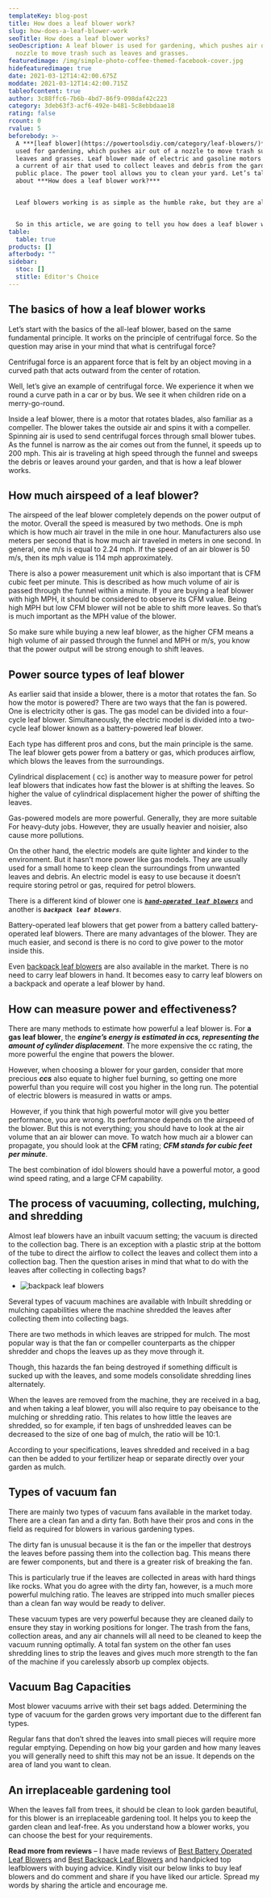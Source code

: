 ```yaml
---
templateKey: blog-post
title: How does a leaf blower work?
slug: how-does-a-leaf-blower-work
seoTitle: How does a leaf blower works?
seoDescription: A leaf blower is used for gardening, which pushes air out of a
  nozzle to move trash such as leaves and grasses.
featuredimage: /img/simple-photo-coffee-themed-facebook-cover.jpg
hidefeaturedimage: true
date: 2021-03-12T14:42:00.675Z
moddate: 2021-03-12T14:42:00.715Z
tableofcontent: true
author: 3c88ffc6-7b6b-4bd7-86f9-098daf42c223
category: 3deb63f3-acf6-492e-b481-5c8ebbdaae18
rating: false
rcount: 0
rvalue: 5
beforebody: >-
  A ***[leaf blower](https://powertoolsdiy.com/category/leaf-blowers/)*** is
  used for gardening, which pushes air out of a nozzle to move trash such as
  leaves and grasses. Leaf blower made of electric and gasoline motors generates
  a current of air that used to collect leaves and debris from the garden or any
  public place. The power tool allows you to clean your yard. Let’s talk
  about ***How does a leaf blower work?***


  Leaf blowers working is as simple as the humble rake, but they are also more complicated. How does a leaf blower work? This question is essential if you want to buy one.


  So in this article, we are going to tell you how does a leaf blower work?. Before I start to elaborate on the leaf blower’s working principle, you have to know the basics of the leaf blower.
table:
  table: true
products: []
afterbody: ""
sidebar:
  stoc: []
  stitle: Editor's Choice
---
```

## **The basics of how a leaf blower works**

Let’s start with the basics of the all-leaf blower, based on the same fundamental principle. It works on the principle of centrifugal force. So the question may arise in your mind that what is centrifugal force?

Centrifugal force is an apparent force that is felt by an object moving in a curved path that acts outward from the center of rotation.

Well, let’s give an example of centrifugal force. We experience it when we round a curve path in a car or by bus. We see it when children ride on a merry-go-round.

Inside a leaf blower, there is a motor that rotates blades, also familiar as a compeller. The blower takes the outside air and spins it with a compeller. Spinning air is used to send centrifugal forces through small blower tubes. As the funnel is narrow as the air comes out from the funnel, it speeds up to 200 mph. This air is traveling at high speed through the funnel and sweeps the debris or leaves around your garden, and that is how a leaf blower works.

## **How much airspeed of a leaf blower?**

The airspeed of the leaf blower completely depends on the power output of the motor. Overall the speed is measured by two methods. One is mph which is how much air travel in the mile in one hour. Manufacturers also use meters per second that is how much air traveled in meters in one second. In general, one m/s is equal to 2.24 mph. If the speed of an air blower is 50 m/s, then its mph value is 114 mph approximately.

There is also a power measurement unit which is also important that is CFM cubic feet per minute. This is described as how much volume of air is passed through the funnel within a minute. If you are buying a leaf blower with high MPH, it should be considered to observe its CFM value. Being high MPH but low CFM blower will not be able to shift more leaves. So that’s is much important as the MPH value of the blower.

So make sure while buying a new leaf blower, as the higher CFM means a high volume of air passed through the funnel and MPH or m/s, you know that the power output will be strong enough to shift leaves.

## **Power source types of leaf blower**

As earlier said that inside a blower, there is a motor that rotates the fan. So how the motor is powered? There are two ways that the fan is powered. One is electricity other is gas. The gas model can be divided into a four-cycle leaf blower. Simultaneously, the electric model is divided into a two-cycle leaf blower known as a battery-powered leaf blower.

Each type has different pros and cons, but the main principle is the same. The leaf blower gets power from a battery or gas, which produces airflow, which blows the leaves from the surroundings.

Cylindrical displacement ( cc) is another way to measure power for petrol leaf blowers that indicates how fast the blower is at shifting the leaves. So higher the value of cylindrical displacement higher the power of shifting the leaves.

Gas-powered models are more powerful. Generally, they are more suitable For heavy-duty jobs. However, they are usually heavier and noisier, also cause more pollutions.

On the other hand, the electric models are quite lighter and kinder to the environment. But it hasn’t more power like gas models. They are usually used for a small home to keep clean the surroundings from unwanted leaves and debris. An electric model is easy to use because it doesn’t require storing petrol or gas, required for petrol blowers.

There is a different kind of blower one is ***[`hand-operated leaf blowers`](https://powertoolsdiy.com/best-battery-operated-leaf-blowers/)*** and another is ***`backpack leaf blowers`***.

Battery-operated leaf blowers that get power from a battery called battery-operated leaf blowers. There are many advantages of the blower. They are much easier, and second is there is no cord to give power to the motor inside this.

Even [backpack leaf blowers](https://powertoolsdiy.com/best-backpack-leaf-blowers/) are also available in the market. There is no need to carry leaf blowers in hand. It becomes easy to carry leaf blowers on a backpack and operate a leaf blower by hand.

## **How can measure power and effectiveness?**

There are many methods to estimate how powerful a leaf blower is. For **a gas leaf blower**, the ***engine’s energy is estimated in ccs, representing the amount of cylinder displacement***. The more expensive the cc rating, the more powerful the engine that powers the blower.

However, when choosing a blower for your garden, consider that more precious ***ccs*** also equate to higher fuel burning, so getting one more powerful than you require will cost you higher in the long run. The potential of electric blowers is measured in watts or amps.

 However, if you think that high powerful motor will give you better performance, you are wrong. Its performance depends on the airspeed of the blower. But this is not everything; you should have to look at the air volume that an air blower can move. To watch how much air a blower can propagate, you should look at the **CFM** rating; ***CFM stands for cubic feet per minute***.

The best combination of idol blowers should have a powerful motor, a good wind speed rating, and a large CFM capability.

## **The process of vacuuming, collecting, mulching, and shredding**

Almost leaf blowers have an inbuilt vacuum setting; the vacuum is directed to the collection bag. There is an exception with a plastic strip at the bottom of the tube to direct the airflow to collect the leaves and collect them into a collection bag. Then the question arises in mind that what to do with the leaves after collecting in collecting bags?

* ![backpack leaf blowers](https://powertoolsdiy.com/wp-content/uploads/autumn-161776_1280-1024x894.png)

Several types of vacuum machines are available with Inbuilt shredding or mulching capabilities where the machine shredded the leaves after collecting them into collecting bags.

There are two methods in which leaves are stripped for mulch. The most popular way is that the fan or compeller counterparts as the chipper shredder and chops the leaves up as they move through it.

Though, this hazards the fan being destroyed if something difficult is sucked up with the leaves, and some models consolidate shredding lines alternately.

When the leaves are removed from the machine, they are received in a bag, and when taking a leaf blower, you will also require to pay obeisance to the mulching or shredding ratio. This relates to how little the leaves are shredded, so for example, if ten bags of unshredded leaves can be decreased to the size of one bag of mulch, the ratio will be 10:1.

According to your specifications, leaves shredded and received in a bag can then be added to your fertilizer heap or separate directly over your garden as mulch.

## **Types of vacuum fan**

There are mainly two types of vacuum fans available in the market today. There are a clean fan and a dirty fan. Both have their pros and cons in the field as required for blowers in various gardening types.

The dirty fan is unusual because it is the fan or the impeller that destroys the leaves before passing them into the collection bag. This means there are fewer components, but and there is a greater risk of breaking the fan.

This is particularly true if the leaves are collected in areas with hard things like rocks. What you do agree with the dirty fan, however, is a much more powerful mulching ratio. The leaves are stripped into much smaller pieces than a clean fan way would be ready to deliver.

These vacuum types are very powerful because they are cleaned daily to ensure they stay in working positions for longer. The trash from the fans, collection areas, and any air channels will all need to be cleaned to keep the vacuum running optimally. A total fan system on the other fan uses shredding lines to strip the leaves and gives much more strength to the fan of the machine if you carelessly absorb up complex objects.

## **Vacuum Bag Capacities**

Most blower vacuums arrive with their set bags added. Determining the type of vacuum for the garden grows very important due to the different fan types.

Regular fans that don’t shred the leaves into small pieces will require more regular emptying. Depending on how big your garden and how many leaves you will generally need to shift this may not be an issue. It depends on the area of land you want to clean.

## **An irreplaceable gardening tool**

When the leaves fall from trees, it should be clean to look garden beautiful, for this blower is an irreplaceable gardening tool. It helps you to keep the garden clean and leaf-free. As you understand how a blower works, you can choose the best for your requirements.

**Read more from reviews** – I have made reviews of [Best Battery Operated Leaf Blowers](https://powertoolsdiy.com/best-battery-operated-leaf-blowers/) and [Best Backpack Leaf Blowers](https://powertoolsdiy.com/best-backpack-leaf-blowers/) and handpicked top leafblowers with buying advice. Kindly visit our below links to buy leaf blowers and do comment and share if you have liked our article. Spread my words by sharing the article and encourage me.